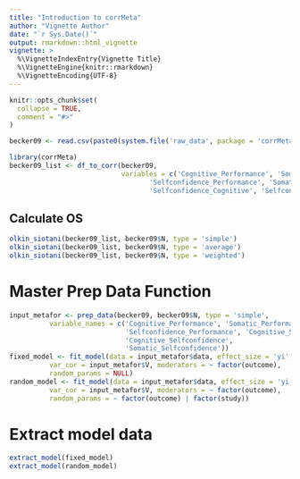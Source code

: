 ```yaml
---
title: "Introduction to corrMeta"
author: "Vignette Author"
date: "`r Sys.Date()`"
output: rmarkdown::html_vignette
vignette: >
  %\VignetteIndexEntry{Vignette Title}
  %\VignetteEngine{knitr::rmarkdown}
  %\VignetteEncoding{UTF-8}
---
```


```r
knitr::opts_chunk$set(
  collapse = TRUE,
  comment = "#>"
)
```

```r
becker09 <- read.csv(paste0(system.file('raw_data', package = 'corrMeta'), '/Becker09.csv'))
```

```r
library(corrMeta)
becker09_list <- df_to_corr(becker09, 
                            variables = c('Cognitive_Performance', 'Somatic_Performance',
                                   'Selfconfidence_Performance', 'Somatic_Cognitive',
                                   'Selfconfidence_Cognitive', 'Selfconfidence_Somatic'))
```

## Calculate OS
```r
olkin_siotani(becker09_list, becker09$N, type = 'simple')
olkin_siotani(becker09_list, becker09$N, type = 'average')
olkin_siotani(becker09_list, becker09$N, type = 'weighted')
```

# Master Prep Data Function
```r
input_metafor <- prep_data(becker09, becker09$N, type = 'simple', 
          variable_names = c('Cognitive_Performance', 'Somatic_Performance',
                             'Selfconfidence_Performance', 'Cognitive_Somatic',
                             'Cognitive_Selfconfidence',
                             'Somatic_Selfconfidence'))
fixed_model <- fit_model(data = input_metafor$data, effect_size = 'yi', 
          var_cor = input_metafor$V, moderators = ~ factor(outcome), 
          random_params = NULL)
random_model <- fit_model(data = input_metafor$data, effect_size = 'yi', 
          var_cor = input_metafor$V, moderators = ~ factor(outcome), 
          random_params = ~ factor(outcome) | factor(study))
```

# Extract model data
```r
extract_model(fixed_model)
extract_model(random_model)
```


